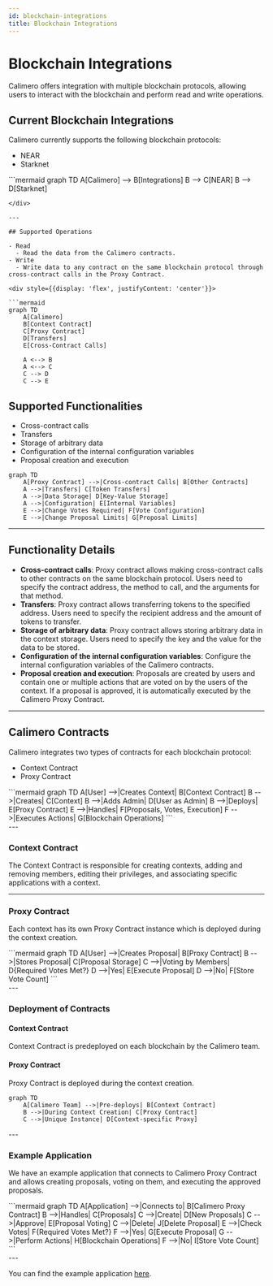 ```yaml
---
id: blockchain-integrations
title: Blockchain Integrations
---
```


# Blockchain Integrations

Calimero offers integration with multiple blockchain protocols, allowing users to
interact with the blockchain and perform read and write operations.

## Current Blockchain Integrations

Calimero currently supports the following blockchain protocols:

- NEAR
- Starknet

<div style={{display: 'flex', justifyContent: 'center'}}>
```mermaid
graph TD
    A[Calimero] --> B[Integrations]
    B --> C[NEAR]
    B --> D[Starknet]
    
```
</div>

---

## Supported Operations

- Read
  - Read the data from the Calimero contracts.
- Write
  - Write data to any contract on the same blockchain protocol through cross-contract calls in the Proxy Contract.

<div style={{display: 'flex', justifyContent: 'center'}}>

```mermaid
graph TD
    A[Calimero]
    B[Context Contract]
    C[Proxy Contract]
    D[Transfers]
    E[Cross-Contract Calls]

    A <--> B
    A <--> C
    C --> D
    C --> E
```

</div>

## Supported Functionalities

- Cross-contract calls
- Transfers
- Storage of arbitrary data
- Configuration of the internal configuration variables
- Proposal creation and execution

```mermaid
graph TD
    A[Proxy Contract] -->|Cross-contract Calls| B[Other Contracts]
    A -->|Transfers| C[Token Transfers]
    A -->|Data Storage| D[Key-Value Storage]
    A -->|Configuration| E[Internal Variables]
    E -->|Change Votes Required| F[Vote Configuration]
    E -->|Change Proposal Limits| G[Proposal Limits]
```

---

## Functionality Details

- **Cross-contract calls**: Proxy contract allows making cross-contract calls to
  other contracts on the same blockchain protocol. Users need to specify the contract
  address, the method to call, and the arguments for that method.
- **Transfers**: Proxy contract allows transferring tokens to the specified address.
  Users need to specify the recipient address and the amount of tokens to transfer.
- **Storage of arbitrary data**: Proxy contract allows storing arbitrary data
  in the context storage. Users need to specify the key and the value for the data
  to be stored.
- **Configuration of the internal configuration variables**: Configure the
  internal configuration variables of the Calimero contracts.
- **Proposal creation and execution**: Proposals are created by users and
  contain one or multiple actions that are voted on by the users of the context. If a proposal
  is approved, it is automatically executed by the Calimero Proxy Contract.

---

## Calimero Contracts

Calimero integrates two types of contracts for each blockchain protocol:

- Context Contract
- Proxy Contract

<div style={{display: 'flex', justifyContent: 'center'}}>
```mermaid
graph TD
    A[User] -->|Creates Context| B[Context Contract]
    B -->|Creates| C[Context]
    B -->|Adds Admin| D[User as Admin]
    B -->|Deploys| E[Proxy Contract]
    E -->|Handles| F[Proposals, Votes, Execution]
    F -->|Executes Actions| G[Blockchain Operations]
```
</div>
---

### Context Contract

The Context Contract is responsible for creating contexts, adding and removing
members, editing their privileges, and associating specific applications with a
context.

---

### Proxy Contract

Each context has its own Proxy Contract instance which is deployed during the
context creation.

<div style={{display: 'flex', justifyContent: 'center'}}>
```mermaid
graph TD
    A[User] -->|Creates Proposal| B[Proxy Contract]
    B -->|Stores Proposal| C[Proposal Storage]
    C -->|Voting by Members| D{Required Votes Met?}
    D -->|Yes| E[Execute Proposal]
    D -->|No| F[Store Vote Count]
```
</div>
---

### Deployment of Contracts

#### Context Contract
Context Contract is predeployed on each blockchain by the Calimero team.

#### Proxy Contract
Proxy Contract is deployed during the context creation.

<div style={{display: 'flex', justifyContent: 'center'}}>

```mermaid
graph TD
    A[Calimero Team] -->|Pre-deploys| B[Context Contract]
    B -->|During Context Creation| C[Proxy Contract]
    C -->|Unique Instance| D[Context-specific Proxy]
```

</div>
---

### Example Application

We have an example application that connects to Calimero Proxy Contract and allows
creating proposals, voting on them, and executing the approved proposals.

<div style={{display: 'flex', justifyContent: 'center'}}>
```mermaid
graph TD
    A[Application] -->|Connects to| B[Calimero Proxy Contract]
    B -->|Handles| C[Proposals]
    C -->|Create| D[New Proposals]
    C -->|Approve| E[Proposal Voting]
    C -->|Delete| J[Delete Proposal]
    E -->|Check Votes| F{Required Votes Met?}
    F -->|Yes| G[Execute Proposal]
    G -->|Perform Actions| H[Blockchain Operations]
    F -->|No| I[Store Vote Count]
```
</div>
---

You can find the example application [here](https://github.com/calimero-network/demo-blockchain-integrations).
